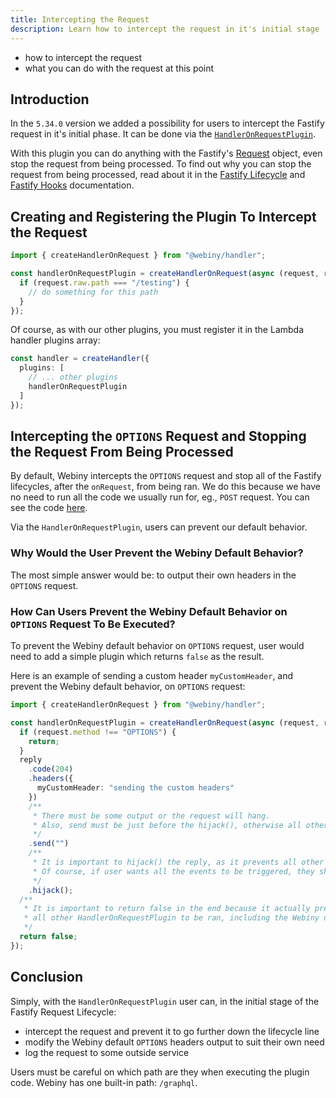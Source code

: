 ```yaml
---
title: Intercepting the Request
description: Learn how to intercept the request in it's initial stage
---
```



<Alert type="success" title="What you'll learn">

- how to intercept the request
- what you can do with the request at this point

</Alert>

## Introduction

In the `5.34.0` version we added a possibility for users to intercept the Fastify request in it's initial phase.
It can be done via the [`HandlerOnRequestPlugin`](https://github.com/webiny/webiny-js/blob/16af8737377a9ae1dd6ac4ecffec5625726c814e/packages/handler/src/plugins/HandlerOnRequestPlugin.ts).

With this plugin you can do anything with the Fastify's [Request](https://www.fastify.io/docs/latest/Reference/Request/) object, even stop the request from being processed.
To find out why you can stop the request from being processed, read about it in the [Fastify Lifecycle](https://www.fastify.io/docs/latest/Reference/Lifecycle/) and [Fastify Hooks](https://www.fastify.io/docs/latest/Reference/Hooks/) documentation.

## Creating and Registering the Plugin To Intercept the Request

```typescript
import { createHandlerOnRequest } from "@webiny/handler";

const handlerOnRequestPlugin = createHandlerOnRequest(async (request, reply) => {
  if (request.raw.path === "/testing") {
    // do something for this path
  }
});
```

Of course, as with our other plugins, you must register it in the Lambda handler plugins array:

```typescript apps/api/graphql/src/index.ts
const handler = createHandler({
  plugins: [
    // ... other plugins
    handlerOnRequestPlugin
  ]
});
```

## Intercepting the `OPTIONS` Request and Stopping the Request From Being Processed

By default, Webiny intercepts the `OPTIONS` request and stop all of the Fastify lifecycles, after the `onRequest`, from being ran.
We do this because we have no need to run all the code we usually run for, eg., `POST` request.
You can see the code [here](https://github.com/webiny/webiny-js/blob/16af8737377a9ae1dd6ac4ecffec5625726c814e/packages/handler/src/fastify.ts#L283).

Via the `HandlerOnRequestPlugin`, users can prevent our default behavior.

### Why Would the User Prevent the Webiny Default Behavior?

The most simple answer would be: to output their own headers in the `OPTIONS` request.

### How Can Users Prevent the Webiny Default Behavior on `OPTIONS` Request To Be Executed?

To prevent the Webiny default behavior on `OPTIONS` request, user would need to add a simple plugin which returns `false` as the result.

Here is an example of sending a custom header `myCustomHeader`, and prevent the Webiny default behavior, on `OPTIONS` request:

```typescript
import { createHandlerOnRequest } from "@webiny/handler";

const handlerOnRequestPlugin = createHandlerOnRequest(async (request, reply) => {
  if (request.method !== "OPTIONS") {
    return;
  }
  reply
    .code(204)
    .headers({
      myCustomHeader: "sending the custom headers"
    })
    /**
     * There must be some output or the request will hang.
     * Also, send must be just before the hijack(), otherwise all other method calls will not have any effect.
     */
    .send("")
    /**
     * It is important to hijack() the reply, as it prevents all other Fastify lifecycle events to be executed.
     * Of course, if user wants all the events to be triggered, they should not hijack() the reply.
     */
    .hijack();
  /**
   * It is important to return false in the end because it actually prevents
   * all other HandlerOnRequestPlugin to be ran, including the Webiny default behavior.
   */
  return false;
});
```

## Conclusion

Simply, with the `HandlerOnRequestPlugin` user can, in the initial stage of the Fastify Request Lifecycle:

- intercept the request and prevent it to go further down the lifecycle line
- modify the Webiny default `OPTIONS` headers output to suit their own need
- log the request to some outside service

<Alert type="warning">

Users must be careful on which path are they when executing the plugin code. Webiny has one built-in path: `/graphql`.

</Alert>

